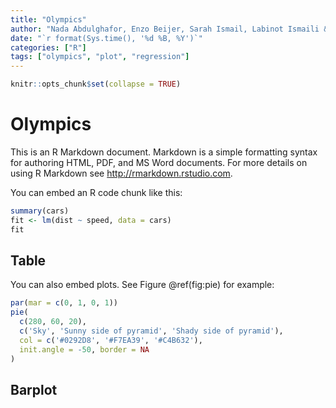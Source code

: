 ```yaml
---
title: "Olympics"
author: "Nada Abdulghafor, Enzo Beijer, Sarah Ismail, Labinot Ismaili & Waren Lugon "
date: "`r format(Sys.time(), '%d %B, %Y')`"
categories: ["R"]
tags: ["olympics", "plot", "regression"]
---
```


```r
knitr::opts_chunk$set(collapse = TRUE)
```

# Olympics

This is an R Markdown document. Markdown is a simple formatting syntax for authoring HTML, PDF, and MS Word documents. For more details on using R Markdown see <http://rmarkdown.rstudio.com>.

You can embed an R code chunk like this:

```r
summary(cars)
fit <- lm(dist ~ speed, data = cars)
fit
```

## Table

You can also embed plots. See Figure \@ref(fig:pie) for example:

```r
par(mar = c(0, 1, 0, 1))
pie(
  c(280, 60, 20),
  c('Sky', 'Sunny side of pyramid', 'Shady side of pyramid'),
  col = c('#0292D8', '#F7EA39', '#C4B632'),
  init.angle = -50, border = NA
)
```

## Barplot
